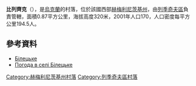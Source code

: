 {{coord|49|20|12|N|27|46|9|E|scale:100000|display=title}}

'''比列齊克'''（{{lang-uk|Білецьке}}），是[[烏克蘭|烏克蘭]]的村落，位於該國西部[[赫梅利尼茨基州|赫梅利尼茨基州]]，由[[列季奇夫區|列季奇夫區]]負責管轄，面積0.87平方公里，海拔高度320米，2001年人口170，人口密度每平方公里194.5人。

==參考資料==
*[http://w1.c1.rada.gov.ua/pls/z7503/A005?rdat1=23.06.2015&rf7571=43670 Білецьке]
* [http://weather.in.ua/ua/hmel'nickaja/1230 Погода в селі Білецьке] {{Wayback|url=http://weather.in.ua/ua/hmel%27nickaja/1230 |date=20111220141227 }}

{{DEFAULTSORT:Білецьке}}
[[Category:赫梅利尼茨基州村落|Category:赫梅利尼茨基州村落]]
[[Category:列季奇夫區村落|Category:列季奇夫區村落]]


{{Khmelnytskyi-geo-stub}}